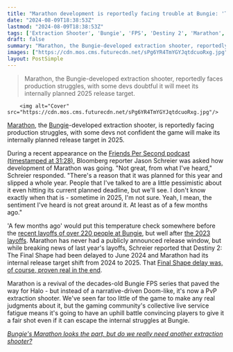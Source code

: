 ```yaml
---
title: "Marathon development is reportedly facing trouble at Bungie: 'There's a reason that it was planned for this year and slipped a whole year'"
date: "2024-08-09T18:38:53Z"
lastmod: "2024-08-09T18:38:53Z"
tags: ['Extraction Shooter', 'Bungie', 'FPS', 'Destiny 2', 'Marathon', 'Halo', 'Doom', 'Extraction Shooter']
draft: false
summary: "Marathon, the Bungie-developed extraction shooter, reportedly faces production struggles, with some devs doubtful it will meet its internally planned 2025 release target."
images: ["https://cdn.mos.cms.futurecdn.net/sPg6YR4TmYGYJqtdcuoRxg.jpg"]
layout: PostSimple
---
```

> Marathon, the Bungie-developed extraction shooter, reportedly faces production struggles, with some devs doubtful it will meet its internally planned 2025 release target.


        <img alt="Cover" src="https://cdn.mos.cms.futurecdn.net/sPg6YR4TmYGYJqtdcuoRxg.jpg"/>
        
[Marathon](https://www.gamesradar.com/marathon-guide/), the [Bungie](https://www.gamesradar.com/tag/bungie/)-developed extraction shooter, is reportedly facing production struggles, with some devs not confident the game will make its internally planned release target in 2025.

During a recent appearance on the [Friends Per Second podcast (timestamped at 31:28)](https://youtu.be/gnduZPaqx5Q?si=XDYp0viXNe4vRVEh&t=1888), Bloomberg reporter Jason Schreier was asked how development of Marathon was going. "Not great, from what I've heard," Schreier responded. "There's a reason that it was planned for this year and slipped a whole year. People that I've talked to are a little pessimistic about it even hitting its current planned deadline, but we'll see. I don't know exactly when that is - sometime in 2025, I'm not sure. Yeah, I mean, the sentiment I've heard is not great around it. At least as of a few months ago." 

'A few months ago' would put this temperature check somewhere before the [recent layoffs of over 220 people at Bungie](https://www.gamesradar.com/games/fps/destiny-2-and-marathon-plans-got-overly-ambitious-so-bungie-is-firing-220-people-and-spinning-out-a-sci-fi-action-game-to-form-a-new-studio-within-playstation/), but well after [the 2023 layoffs](https://www.gamesradar.com/destiny-2-the-final-shape-and-marathon-reportedly-delayed-amid-bungie-layoffs/). Marathon has never had a publicly announced release window, but while breaking news of last year's layoffs, Schreier reported that Destiny 2: The Final Shape had been delayed to June 2024 and Marathon had its internal release target shift from 2024 to 2025. That [Final Shape delay was, of course, proven real in the end](https://www.gamesradar.com/bungie-confirms-destiny-2-the-final-shape-delay-says-the-mmos-climax-needs-more-time-and-promises-a-bonus-2-month-update-for-all-players/).

Marathon is a revival of the decades-old Bungie FPS series that paved the way for Halo - but instead of a narrative-driven Doom-like, it's now a PvP extraction shooter. We've seen far too little of the game to make any real judgments about it, but the gaming community's collective live service fatigue means it's going to have an uphill battle convincing players to give it a fair shot even if it can escape the internal struggles at Bungie.

[<em>Bungie's Marathon looks the part, but do we really need another extraction shooter?</em>](https://www.gamesradar.com/bungies-marathon-looks-the-part-but-do-we-really-need-another-extraction-shooter/)
        